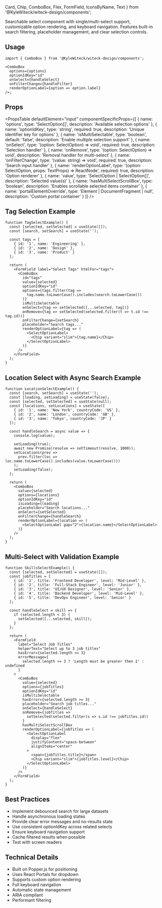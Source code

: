  Card,
  Chip,
  ComboBox,
  Flex,
  FormField,
  IconsByName,
  Text
} from '@KyleWiteck/witeck-design/components';

Searchable select component with single/multi-select support, customizable
option rendering, and keyboard navigation. Features built-in search filtering,
placeholder management, and clear selection controls.

<FormDepCallout />

## Usage

```tsx
import { ComboBox } from '@KyleWiteck/witeck-design/components';

<ComboBox
  options={options}
  optionIdKey="id"
  onSelect={handleSelect}
  onFilterChange={handleFilter}
  renderOptionLabel={option => option.label}
/>;
```

## Props

<PropsTable
  defaultElement="input"
  componentSpecificProps={[
    {
      name: 'options',
      type: 'SelectOption[]',
      description: 'Available selection options'
    },
    {
      name: 'optionIdKey',
      type: 'string',
      required: true,
      description: 'Unique identifier key for options'
    },
    {
      name: 'isMultiSelectable',
      type: 'boolean',
      default: 'false',
      description: 'Enable multiple selection support'
    },
    {
      name: 'onSelect',
      type: '(option: SelectOption) => void',
      required: true,
      description: 'Selection handler'
    },
    {
      name: 'onRemove',
      type: '(option: SelectOption) => void',
      description: 'Removal handler for multi-select'
    },
    {
      name: 'onFilterChange',
      type: '(value: string) => void',
      required: true,
      description: 'Search input handler'
    },
    {
      name: 'renderOptionLabel',
      type: '(option: SelectOption, props: TextProps) => ReactNode',
      required: true,
      description: 'Option renderer'
    },
    {
      name: 'value',
      type: 'SelectOption | SelectOption[]',
      description: 'Selected value(s)'
    },
    {
      name: 'hasMultiSelectScrollBox',
      type: 'boolean',
      description: 'Enables scrollable selected items container'
    },
    {
      name: 'portalElementOverride',
      type: 'Element | DocumentFragment | null',
      description: 'Custom portal container'
    }
  ]}
/>

## Tag Selection Example

```tsx live
function TagSelectExample() {
  const [selected, setSelected] = useState([]);
  const [search, setSearch] = useState('');

  const tags = [
    { id: '1', name: 'Engineering' },
    { id: '2', name: 'Design' },
    { id: '3', name: 'Product' }
  ];

  return (
    <FormField label="Select Tags" htmlFor="tags">
      <ComboBox
        id="tags"
        value={selected}
        optionIdKey="id"
        options={tags.filter(tag =>
          tag.name.toLowerCase().includes(search.toLowerCase())
        )}
        isMultiSelectable
        onSelect={tag => setSelected([...selected, tag])}
        onRemove={tag => setSelected(selected.filter(t => t.id !== tag.id))}
        onFilterChange={setSearch}
        placeholder="Search tags..."
        renderOptionLabel={tag => (
          <SelectOptionLabel>
            <Chip variant="slim">{tag.name}</Chip>
          </SelectOptionLabel>
        )}
      />
    </FormField>
  );
}
```

## Location Select with Async Search Example

```tsx live
function LocationSelectExample() {
  const [search, setSearch] = useState('');
  const [loading, setLoading] = useState(false);
  const [selected, setSelected] = useState(null);
  const [locations, setLocations] = useState([
    { id: '1', name: 'New York', countryCode: 'US' },
    { id: '2', name: 'London', countryCode: 'GB' },
    { id: '3', name: 'Tokyo', countryCode: 'JP' }
  ]);

  const handleSearch = async value => {
    console.log(value);

    setLoading(true);
    await new Promise(resolve => setTimeout(resolve, 1000));
    setLocations(prev =>
      prev.filter(loc => loc.name.toLowerCase().includes(value.toLowerCase()))
    );
    setLoading(false);
  };

  return (
    <ComboBox
      value={selected}
      options={locations}
      optionIdKey="id"
      isLoading={loading}
      placeholder="Search locations..."
      onSelect={setSelected}
      onFilterChange={handleSearch}
      renderOptionLabel={location => (
        <SelectOptionLabel gap="2">{location.name}</SelectOptionLabel>
      )}
    />
  );
}
```

## Multi-Select with Validation Example

```tsx live
function SkillsSelectExample() {
  const [selected, setSelected] = useState([]);
  const jobTitles = [
    { id: '1', title: 'Frontend Developer', level: 'Mid-Level' },
    { id: '2', title: 'Full-Stack Engineer', level: 'Junior' },
    { id: '3', title: 'UI/UX Designer', level: 'Senior' },
    { id: '4', title: 'Backend Developer', level: 'Mid-Level' },
    { id: '5', title: 'DevOps Engineer', level: 'Senior' }
  ];

  const handleSelect = skill => {
    if (selected.length < 3) {
      setSelected([...selected, skill]);
    }
  };

  return (
    <FormField
      label="Select Job Titles"
      helperText="Select up to 3 job titles"
      hasError={selected.length >= 3}
      errorMessage={
        selected.length >= 3 ? 'Length must be greater then 2' : undefined
      }
    >
      <ComboBox
        value={selected}
        options={jobTitles}
        optionIdKey="id"
        isMultiSelectable
        hasError={selected.length >= 3}
        placeholder="Search job titles..."
        onSelect={handleSelect}
        onRemove={jobTitles =>
          setSelected(selected.filter(s => s.id !== jobTitles.id))
        }
        hasMultiSelectScrollBox
        renderOptionLabel={jobTitles => (
          <SelectOptionLabel
            display="flex"
            justifyContent="space-between"
            alignItems="center"
          >
            <span>{jobTitles.title}</span>
            <Chip variant="slim">{jobTitles.level}</Chip>
          </SelectOptionLabel>
        )}
      />
    </FormField>
  );
}
```

## Best Practices

- Implement debounced search for large datasets
- Handle asynchronous loading states
- Provide clear error messages and no-results state
- Use consistent optionIdKey across related selects
- Ensure keyboard navigation support
- Cache filtered results when possible
- Test with screen readers

## Technical Details

- Built on Popper.js for positioning
- Uses React Portals for dropdown
- Supports custom option rendering
- Full keyboard navigation
- Automatic state management
- ARIA compliant
- Performant filtering
